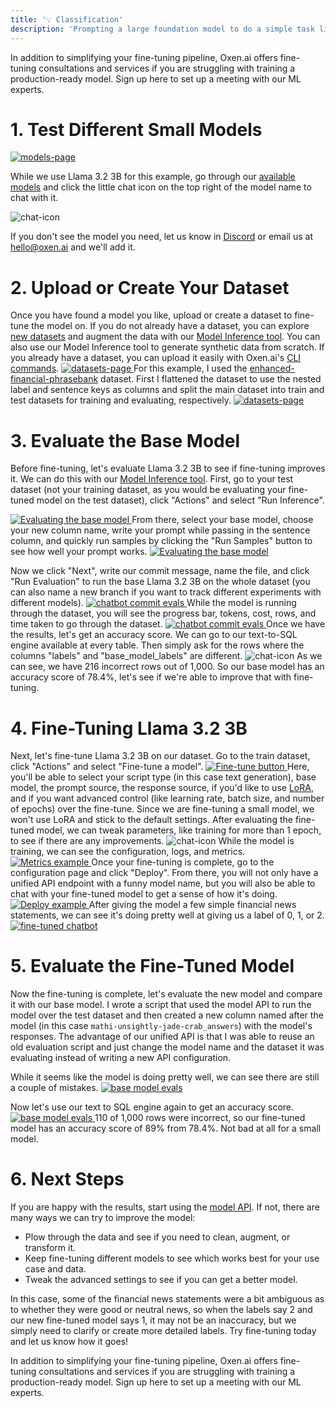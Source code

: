 ```yaml
---
title: '💡 Classification'
description: 'Prompting a large foundation model to do a simple task like classification is often overkill. Sentiment analysis is an example of a classification task where you can get the same results by fine-tuning a much smaller, cheaper, and faster model. In this example, we will take a dataset of [financial news statements](https://www.oxen.ai/mathi/enhanced-financial-phrasebank) and fine-tune Llama 3.2 3B to categorize them as bad, good, or great news.'
---
```

<Card href="https://airtable.com/appDW4XBL7qTihmwi/shrPIy6FeLCj1BIgZ" icon="link" cta="Click here">
In addition to simplifying your fine-tuning pipeline, Oxen.ai offers fine-tuning consultations and services if you are struggling with training a production-ready model. Sign up here to set up a meeting with our ML experts.
</Card>


# 1. Test Different Small Models


<a href="https://www.oxen.ai/ai/models" target="_blank">
  <img 
    src="/images/models-page.png" 
    alt="models-page"
    noZoom 
  />
</a>

While we use Llama 3.2 3B for this example, go through our [available models](https://www.oxen.ai/ai/models) and click the little chat icon on the top right of the model name to chat with it.

![chat-icon](/images/sentiment_chat_example.png)

If you don't see the model you need, let us know in [Discord](https://www.discord.gg/s3tBEn7Ptg) or email us at [hello@oxen.ai](mailto:hello@oxen.ai) and we'll add it.


# 2. Upload or Create Your Dataset


Once you have found a model you like, upload or create a dataset to fine-tune the model on.
If you do not already have a dataset, you can explore [new datasets](https://www.oxen.ai/explore) and augment the data with our [Model Inference tool](/getting-started/inference#run-inference-on-a-dataset).
You can also use our Model Inference tool to generate synthetic data from scratch. If you already have a dataset, you can upload it easily with Oxen.ai's [CLI commands](/getting-started/cli#push-your-data).
<a href="https://www.oxen.ai/explore" target="_blank">
  <img 
    src="/images/datasets-page.png" 
    alt="datasets-page"
    noZoom 
  />
</a>
For this example, I used the [enhanced-financial-phrasebank](https://www.oxen.ai/mathi/enhanced-financial-phrasebank) dataset. First I flattened the dataset to use the nested label and sentence keys as columns and split the main dataset into train and test datasets for training and evaluating, respectively.
<a href="https://www.oxen.ai/mathi/enhanced-financial-phrasebank/file/main/enhanced-financial-phrasebank_full.parquet" target="_blank">
  <img 
    src="/images/sentiment-dataset.png" 
    alt="datasets-page"
    noZoom 
  />
</a>


# 3. Evaluate the Base Model


Before fine-tuning, let's evaluate Llama 3.2 3B to see if fine-tuning improves it.
We can do this with our [Model Inference tool](/getting-started/inference).
First, go to your test dataset (not your training dataset, as you would be evaluating your fine-tuned model on the test dataset), click "Actions" and select "Run Inference".

<a href="https://www.oxen.ai/mathi/enhanced-financial-phrasebank/file/main/enhanced-financial-phrasebank_test_1k.parquet" target="_blank">
  <img 
    src="/images/sentiment-base-eval.png" 
    alt="Evaluating the base model "
    noZoom 
  />
</a>
From there, select your base model, choose your new column name, write your prompt while passing in the sentence column, and quickly run samples by clicking the "Run Samples" button to see how well your prompt works.
<a href="https://www.oxen.ai/mathi/enhanced-financial-phrasebank/evaluations/47e809e3-957d-4d97-a6bb-944c2dccde24" target="_blank">
  <img 
    src="/images/sentiment-base-model.png" 
    alt="Evaluating the base model "
    noZoom 
  />
</a>

Now we click "Next", write our commit message, name the file, and click "Run Evaluation" to run the base Llama 3.2 3B on the whole dataset (you can also name a new branch if you want to track different experiments with different models).
<a href="https://www.oxen.ai/mathi/enhanced-financial-phrasebank/evaluations/47e809e3-957d-4d97-a6bb-944c2dccde24" target="_blank">
  <img 
    src="/images/sentiment-eval-commit.png" 
    alt="chatbot commit evals"
    noZoom 
  />
</a>
While the model is running through the dataset, you will see the progress bar, tokens, cost, rows, and time taken to go through the dataset.
<a href="https://www.oxen.ai/mathi/enhanced-financial-phrasebank/evaluations/47e809e3-957d-4d97-a6bb-944c2dccde24" target="_blank">
  <img 
    src="/images/sentiment-status-bar.png" 
    alt="chatbot commit evals"
    noZoom 
  />
</a>
Once we have the results, let's get an accuracy score. We can go to our text-to-SQL engine available at every table. Then simply ask for the rows where the columns "labels" and "base_model_labels" are different.
![chat-icon](/images/sentiment_base_model_t2s.png)
As we can see, we have 216 incorrect rows out of 1,000. So our base model has an accuracy score of 78.4%, let's see if we're able to improve that with fine-tuning.


# 4. Fine-Tuning Llama 3.2 3B


Next, let's fine-tune Llama 3.2 3B on our dataset. Go to the train dataset, click "Actions" and select "Fine-tune a model".
<a href="https://www.oxen.ai/mathi/enhanced-financial-phrasebank/fine-tunes/98a40010-a5d6-4bf5-a151-bd4f492495bf?activeTab=metrics" target="_blank">
<img 
    src="/images/sentiment-ft-button.png" 
    alt="Fine-tune button"
    noZoom 
  />
</a>
Here, you'll be able to select your script type (in this case text generation), base model, the prompt source, the response source, if you'd like to use [LoRA](https://www.oxen.ai/blog/arxiv-dives-how-lora-fine-tuning-works), and if you want advanced control (like learning rate, batch size, and number of epochs) over the fine-tune.
Since we are fine-tuning a small model, we won't use LoRA and stick to the default settings. After evaluating the fine-tuned model, we can tweak parameters, like training for more than 1 epoch, to see if there are any improvements.
![chat-icon](/images/sentiment-fine-tune.png)
While the model is training, we can see the configuration, logs, and metrics.
<a href="https://www.oxen.ai/mathi/enhanced-financial-phrasebank/fine-tunes/98a40010-a5d6-4bf5-a151-bd4f492495bf?activeTab=metrics" target="_blank">
  <img 
    src="/images/sentiment-metrics-example.png" 
    alt="Metrics example"
    noZoom 
  />
</a>
Once your fine-tuning is complete, go to the configuration page and click "Deploy". From there, you will not only have a unified API endpoint with a funny model name, but you will also be able to chat with your fine-tuned model to get a sense of how it's doing.
<a href="https://www.oxen.ai/mathi/enhanced-financial-phrasebank/fine-tunes/98a40010-a5d6-4bf5-a151-bd4f492495bf?activeTab=metrics" target="_blank">
  <img 
    src="/images/sentiment-deploy-page.png" 
    alt="Deploy example"
    noZoom 
  />
</a>
After giving the model a few simple financial news statements, we can see it's doing pretty well at giving us a label of 0, 1, or 2.
<a href="https://www.oxen.ai/ai/models/mathi-unsightly-jade-crab/chat" target="_blank">
  <img 
    src="/images/sentiment-chat.png" 
    alt="fine-tuned chatbot"
    noZoom 
  />
</a>


# 5. Evaluate the Fine-Tuned Model


Now the fine-tuning is complete, let's evaluate the new model and compare it with our base model. 
I wrote a script that used the model API to run the model over the test dataset and then created a new column named after the model (in this case `mathi-unsightly-jade-crab_answers`) with the model's responses.
The advantage of our unified API is that I was able to reuse an old evaluation script and just change the model name and the dataset it was evaluating instead of writing a new API configuration.
>>>
While it seems like the model is doing pretty well, we can see there are still a couple of mistakes.
<a href="https://www.oxen.ai/mathi/enhanced-financial-phrasebank/file/main/enhanced-financial-phrasebank_test_1k.parquet" target="_blank">
  <img 
    src="/images/sentiment-test-set.png" 
    alt="base model evals"
    noZoom 
  />
</a>

Now let's use our text to SQL engine again to get an accuracy score.
<a href="https://www.oxen.ai/mathi/enhanced-financial-phrasebank/file/main/enhanced-financial-phrasebank_test_1k.parquet" target="_blank">
  <img 
    src="/images/sentiment-t2s.png" 
    alt="base model evals"
    noZoom 
  />
</a>
110 of 1,000 rows were incorrect, so our fine-tuned model has an accuracy score of 89% from 78.4%. Not bad at all for a small model. 


# 6. Next Steps


If you are happy with the results, start using the [model API](/getting-started/inference#model-api).
If not, there are many ways we can try to improve the model:
- Plow through the data and see if you need to clean, augment, or transform it.
- Keep fine-tuning different models to see which works best for your use case and data.
- Tweak the advanced settings to see if you can get a better model.

In this case, some of the financial news statements were a bit ambiguous as to whether they were good or neutral news, so when the labels say 2 and our new fine-tuned model says 1, it may not be an inaccuracy, but we simply need to clarify or create more detailed labels. 
Try fine-tuning today and let us know how it goes!

<Card href="https://airtable.com/appDW4XBL7qTihmwi/shrPIy6FeLCj1BIgZ" icon="link" cta="Click here">
In addition to simplifying your fine-tuning pipeline, Oxen.ai offers fine-tuning consultations and services if you are struggling with training a production-ready model. Sign up here to set up a meeting with our ML experts.
</Card>